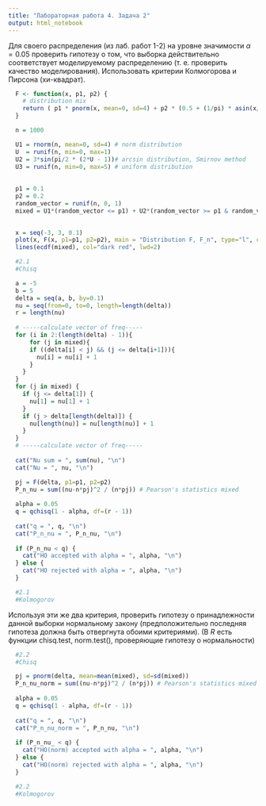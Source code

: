 ```yaml
---
title: "Лабораторная работа 4. Задача 2"
output: html_notebook
---
```


Для своего распределения (из лаб. работ 1-2) на уровне значимости $\alpha = 0.05$ проверить
гипотезу о том, что выборка действительно соответствует моделируемому распределению
(т. е. проверить качество моделирования). Использовать критерии Колмогорова и
Пирсона (хи-квадрат).


```r
  F <- function(x, p1, p2) { 
    # distribution mix 
    return ( p1 * pnorm(x, mean=0, sd=4) + p2 * (0.5 + (1/pi) * asin(x/5)) + (1 - p1 - p2) * punif(x, 0, 5))
  }
```

```r
  n = 1000

  U1 = rnorm(n, mean=0, sd=4) # norm distribution
  U  = runif(n, min=0, max=1)  
  U2 = 3*sin(pi/2 * (2*U - 1))# arcsin distribution, Smirnov method
  U3 = runif(n, min=0, max=5) # uniform distribution
  
  
  p1 = 0.1
  p2 = 0.2
  random_vector = runif(n, 0, 1)
  mixed = U1*(random_vector <= p1) + U2*(random_vector >= p1 & random_vector < p1 + p2) + U3*(random_vector > p1 + p2)
  
```

```r
  x = seq(-3, 3, 0.1)
  plot(x, F(x, p1=p1, p2=p2), main = "Distribution F, F_n", type="l", col="dark blue", lwd=2)
  lines(ecdf(mixed), col="dark red", lwd=2)
```

```r
  #2.1
  #Chisq

  a = -5
  b = 5
  delta = seq(a, b, by=0.1)
  nu = seq(from=0, to=0, length=length(delta))
  r = length(nu)
  
  # -----calculate vector of freq-----
  for (i in 2:(length(delta) - 1)){
      for (j in mixed){
      if ((delta[i] < j) && (j <= delta[i+1])){
        nu[i] = nu[i] + 1
      }
    }  
  }
  for (j in mixed) {
    if (j <= delta[1]) {
      nu[1] = nu[1] + 1
    }
    if (j > delta[length(delta)]) {
      nu[length(nu)] = nu[length(nu)] + 1
    }
  }
  # -----calculate vector of freq-----
  
  cat("Nu sum = ", sum(nu), "\n")
  cat("Nu = ", nu, "\n")
```

```r
  pj = F(delta, p1=p1, p2=p2)
  P_n_nu = sum((nu-n*pj)^2 / (n*pj)) # Pearson's statistics mixed
  
  alpha = 0.05
  q = qchisq(1 - alpha, df=(r - 1))
  
  cat("q = ", q, "\n")
  cat("P_n_nu = ", P_n_nu, "\n")
  
  if (P_n_nu < q) {
    cat("HO accepted with alpha = ", alpha, "\n")
  } else {
    cat("HO rejected with alpha = ", alpha, "\n")
  }
```
```r
  #2.1
  #Kolmogorov


```


Используя эти же два критерия, проверить гипотезу о принадлежности данной выборки
нормальному закону (предположительно последняя гипотеза должна быть отвергнута
обоими критериями). (В $R$ есть функции chisq.test, norm.test(), проверяющие гипотезу о
нормальности)

```r
  #2.2
  #Chisq

  pj = pnorm(delta, mean=mean(mixed), sd=sd(mixed))
  P_n_nu_norm = sum((nu-n*pj)^2 / (n*pj)) # Pearson's statistics mixed norm
  
  alpha = 0.05
  q = qchisq(1 - alpha, df=(r - 1))
  
  cat("q = ", q, "\n")
  cat("P_n_nu_norm = ", P_n_nu, "\n")
  
  if (P_n_nu_ < q) {
    cat("HO(norm) accepted with alpha = ", alpha, "\n")
  } else {
    cat("HO(norm) rejected with alpha = ", alpha, "\n")
  }

```


```r
  #2.2
  #Kolmogorov

```



